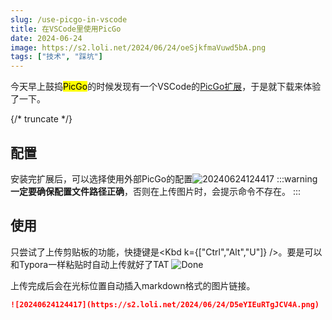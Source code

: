 ```yaml
---
slug: /use-picgo-in-vscode
title: 在VSCode里使用PicGo
date: 2024-06-24
image: https://s2.loli.net/2024/06/24/oeSjkfmaVuwd5bA.png
tags: ["技术", "踩坑"]
---
```



今天早上鼓捣<Mark>PicGo</Mark>的时候发现有一个VSCode的[PicGo扩展](https://github.com/PicGo/vs-picgo)，于是就下载来体验了一下。

{/* truncate */}

## 配置

安装完扩展后，可以选择使用外部PicGo的配置![20240624124417](https://s2.loli.net/2024/06/24/D5eYIEuRTgJCV4A.png)
:::warning
**一定要确保配置文件路径正确**，否则在上传图片时，会提示命令不存在。
:::

## 使用

只尝试了上传剪贴板的功能，快捷键是<Kbd k={["Ctrl","Alt","U"]} />。<Spoiler>要是可以和Typora一样粘贴时自动上传就好了TAT</Spoiler>
![Done](https://s2.loli.net/2024/06/24/MaVi1t54xXBTRwv.png)

上传完成后会在光标位置自动插入markdown格式的图片链接。

```md
![20240624124417](https://s2.loli.net/2024/06/24/D5eYIEuRTgJCV4A.png)
```
